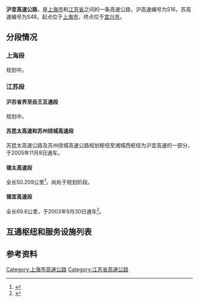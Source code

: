 {{中国高速公路信息框
| 省名 = Shanghai
| 编号 = S16
| 省名2 = Jiangsu
| 编号2 = S48
| 名称 = 上海－宜兴高速公路
| 路线简称 = 沪宜
| 最近通车日期 = 2005年11月8日
| 起点 = [[上海市|上海市]]
| 终点 = [[宜兴市|宜兴市]]
}}

'''沪宜高速公路'''，是[[上海市|上海市]]和[[江苏省|江苏省]]之间的一条高速公路，沪高速编号为S16，苏高速编号为S48，起点位于[[上海市|上海市]]，终点位于[[宜兴市|宜兴市]]。

==分段情况==
===上海段===
规划中。
===江苏段===
====沪苏省界至岳王互通段====
规划中。
====苏昆太高速和苏州绕城高速段====
{{Main|苏昆太高速公路|苏州绕城高速公路}}

苏昆太高速公路及苏州绕城高速公路规划枢纽至湘城西枢纽为沪宜高速的一部分，于2005年11月8日通车。
====锡太高速段====
全长50.209公里<ref>{{Cite web|title=锡太高速年底开工 地铁1号线高架2022年建成_大苏网_腾讯网|url=https://js.qq.com/a/20190310/000717.htm|access-date=2021-12-30|work=js.qq.com|archive-date=2021-12-30|archive-url=https://web.archive.org/web/20211230114204/https://js.qq.com/a/20190310/000717.htm|dead-url=no}}</ref>，尚处于规划阶段。
====锡宜高速段====
全长69.6公里，于2003年9月30日通车<ref>{{Cite web|title=锡宜高速公路建成通车|url=http://news.sina.com.cn/c/2003-10-01/0656850274s.shtml|accessdate=2020-01-10|work=news.sina.com.cn|archive-url=https://web.archive.org/web/20031226081844/http://news.sina.com.cn/c/2003-10-01/0656850274s.shtml|archive-date=2003-12-26|dead-url=no}}</ref>。

==互通枢纽和服务设施列表==
{{Start expwy exit box|place=1}}
{{Expwy exit group|太仓北枢纽至西坞枢纽段|place=1}}
{{Expwy exit item|type=H|name=|place=[[苏州市|苏州市]]<br/>[[太仓市|太仓市]]|place rows=3|state=U|highway connection={{China Expwy Name|S81|P=Jiangsu}}|comment=与{{China Expwy Name|S81|P=Jiangsu}}共线段起点}}
{{Expwy exit item|type=H|index=15|name=太仓北|state=C|highway connection={{China Expwy Name|G15}}<br/>{{China Expwy Name|G4221}}|comment={{China Expwy Name|S81|P=Jiangsu}}终点，与{{China Expwy Name|S81|P=Jiangsu}}共线段终点}}
{{Expwy exit item|type=E|index=23|name=双凤|road connection={{中国国道名|204}}}}
{{Expwy exit item|type=E|index=34|name=周市|place=[[苏州市|苏州市]]<br/>[[昆山市|昆山市]]|place rows=3|road connection=长江北路（{{中国省道名|224|P=江苏}}）}}
{{Expwy exit item|type=H|index=38|name=石牌|highway connection={{China Expwy Name|G1521}}}}
{{Expwy exit item|type=E|index=48|name=阳澄湖北|road connection={{中国县道名|301|相石路}}}}
{{Expwy exit item|type=S|index=|name=阳澄北湖|place=[[苏州市|苏州市]]<br/>[[相城区|相城区]]|place rows=3}}
{{Expwy exit item|type=H|index=53|name=湘城|highway connection={{China Expwy Name|G1522}}<br/>{{China Expwy Name|S17|P=Jiangsu}}|comment=S17起点，与{{China Expwy Name|S17|P=Jiangsu}}共线段起点}}
{{Expwy exit item|type=H|index=|name=湘城西|highway connection={{China Expwy Name|S17|P=Jiangsu}}|state=U|comment=与{{China Expwy Name|S17|P=Jiangsu}}共线段终点}}
{{Expwy exit item|type=E|name=辛庄|place=[[苏州市|苏州市]]<br/>[[常熟市|常熟市]]|place rows=2|state=U}}
{{Expwy exit item|type=E|name=张桥|road connection=锡太公路|state=U}}
{{Expwy exit item|type=E|name=羊尖北|place=[[无锡市|无锡市]]<br/>[[锡山区|锡山区]]|place rows=5|road connection={{中国省道名|342|P=江苏}}|state=U}}
{{Expwy exit item|type=H|name=羊尖|highway connection={{China Expwy Name|S19|P=Jiangsu}}|state=U}}
{{Expwy exit item|type=S|name=东港|state=U}}
{{Expwy exit item|type=E|name=安镇|state=U|road connection={{中国省道名|259|P=江苏}}}}
{{Expwy exit item|type=E|name=锡北|state=U}}
{{Expwy exit item|type=H|name=长安|place=[[无锡市|无锡市]]<br/>[[惠山区|惠山区]]|place rows=3|highway connection={{China Expwy Name|G2}}|state=U}}
{{Expwy exit item|type=EH|index=|name=无锡北|highway connection={{China Expwy Name|G42}}|road connection=锡澄路（{{中国省道名|229|P=江苏}}）}}
{{Expwy exit item|type=E|index=114|name=无锡西|road connection=江海西路}}
{{Expwy exit item|type=E|index=127|name=陆区|place=[[无锡市|无锡市]]<br/>[[滨湖区|滨湖区]]|place rows=1|road connection=陆马公路}}
{{Expwy exit item|place=[[常州市|常州市]]<br/>[[武进区|武进区]]|place rows=1|type=H|name=雪堰|highway connection={{China Expwy Name|S58|P=Jiangsu}}}}
{{Expwy exit item|type=E|name=漕桥|index=141|place=[[无锡市|无锡市]]<br/>[[宜兴市|宜兴市]]|place rows=6|road connection={{中国县道名|205|常武南路}}|comment=位于武进区和宜兴市之间}}
{{Expwy exit item|type=H|name=万石|highway connection={{China Expwy Name|S39|P=Jiangsu}}}}
{{Expwy exit item|type=E|index=153|name=屺亭|road connection={{中国县道名|203|骏马路}}<br/>{{中国县道名|205|屺山路}}}}
{{Expwy exit item|type=S|index=|name=宜兴}}
{{Expwy exit item|type=E|index=163|name=宜兴西|road connection={{中国省道名|342|P=江苏}}}}
{{Expwy exit item|type=H|index=171|name=西坞|highway connection={{China Expwy Name|G25}}}}
{{End expwy exit box|place=1}}

==参考资料==
{{Reflist}}

{{上海市高速公路}}
{{江苏省高速公路}}

[[Category:上海市高速公路|Category:上海市高速公路]]
[[Category:江苏省高速公路|Category:江苏省高速公路]]